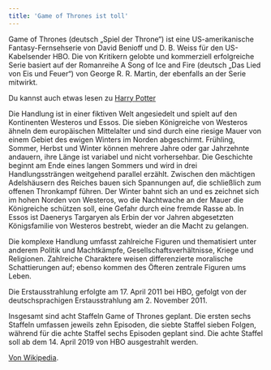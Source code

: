 ```yaml
---
title: 'Game of Thrones ist toll'
---
```


Game of Thrones (deutsch „Spiel der Throne“) ist eine US-amerikanische Fantasy-Fernsehserie von David Benioff und D. B. Weiss für den US-Kabelsender HBO. Die von Kritikern gelobte und kommerziell erfolgreiche Serie basiert auf der Romanreihe A Song of Ice and Fire (deutsch „Das Lied von Eis und Feuer“) von George R. R. Martin, der ebenfalls an der Serie mitwirkt.

Du kannst auch etwas lesen zu [Harry Potter](/harry-potter)

Die Handlung ist in einer fiktiven Welt angesiedelt und spielt auf den Kontinenten Westeros und Essos. Die sieben Königreiche von Westeros ähneln dem europäischen Mittelalter und sind durch eine riesige Mauer von einem Gebiet des ewigen Winters im Norden abgeschirmt. Frühling, Sommer, Herbst und Winter können mehrere Jahre oder gar Jahrzehnte andauern, ihre Länge ist variabel und nicht vorhersehbar. Die Geschichte beginnt am Ende eines langen Sommers und wird in drei Handlungssträngen weitgehend parallel erzählt. Zwischen den mächtigen Adelshäusern des Reiches bauen sich Spannungen auf, die schließlich zum offenen Thronkampf führen. Der Winter bahnt sich an und es zeichnet sich im hohen Norden von Westeros, wo die Nachtwache an der Mauer die Königreiche schützen soll, eine Gefahr durch eine fremde Rasse ab. In Essos ist Daenerys Targaryen als Erbin der vor Jahren abgesetzten Königsfamilie von Westeros bestrebt, wieder an die Macht zu gelangen.

Die komplexe Handlung umfasst zahlreiche Figuren und thematisiert unter anderem Politik und Machtkämpfe, Gesellschaftsverhältnisse, Kriege und Religionen. Zahlreiche Charaktere weisen differenzierte moralische Schattierungen auf; ebenso kommen des Öfteren zentrale Figuren ums Leben.

Die Erstausstrahlung erfolgte am 17. April 2011 bei HBO, gefolgt von der deutschsprachigen Erstausstrahlung am 2. November 2011.

Insgesamt sind acht Staffeln Game of Thrones geplant. Die ersten sechs Staffeln umfassen jeweils zehn Episoden, die siebte Staffel sieben Folgen, während für die achte Staffel sechs Episoden geplant sind. Die achte Staffel soll ab dem 14. April 2019 von HBO ausgestrahlt werden.

[Von Wikipedia](https://de.wikipedia.org/wiki/Game_of_Thrones).
